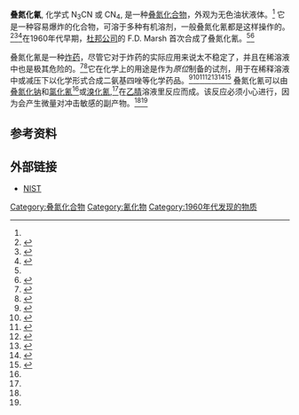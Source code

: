 {{Chembox
<!-- Images -->
| ImageFile = cyanogen azide structure.svg
| ImageSize = 200px
| ImageAlt =
<!-- Names -->
| IUPACName = Carbononitridic azide
| OtherNames = 氰化叠氮
<!-- Sections -->
| Section1 = {{Chembox Identifiers
| CASNo = 764-05-6;
| PubChem = 136583
| SMILES = C(#N)N=[N+]=[N-]
| InChI=1S/CN4/c2-1-4-5-3
| InChIKey=KWEDUNSJJZVRKR-UHFFFAOYSA-N
  }}
| Section2 = {{Chembox Properties
| C=1|N=4
| Appearance = 无色油状液体
| Density = 
| MeltingPt = 
| BoilingPt = 
| Solubility = 
  }}
| Section3 = {{Chembox Hazards
| MainHazards =
| FlashPt =
| AutoignitionPt =
  }}
}}

'''叠氮化氰''', 化学式 N<sub>3</sub>CN 或 CN<sub>4</sub>, 是一种[[叠氮化合物|叠氮化合物]]，外观为无色油状液体。<ref name="Marsh 1964" /> 它是一种容易爆炸的化合物，可溶于多种有机溶剂，一般叠氮化氰都是这样操作的。<ref name="Marsh 1964">{{cite journal|last1=Marsh|first1=F. D.|last2=Hermes|first2=M. E.|title=Cyanogen Azide|journal=Journal of the American Chemical Society|date=October 1964|volume=86|issue=20|pages=4506–4507|doi=10.1021/ja01074a071}}</ref><ref name="Goldsmith">{{cite book|last1=Goldsmith|first1=Derek|title=Cyanogen azide|journal=E-EROS Encyclopedia of Reagents for Organic Synthesis|date=2001|doi=10.1002/047084289X.rc268|isbn=978-0471936237}}</ref><ref>{{cite book|title=Houben-Weyl Methods of Organic Chemistry Vol. E 21e, 4th Edition Supplement: Stereoselective Synthesis: Bond Formation, C-N, C-O, C-P, C-S, C-Se, C-Si, C-Sn, C-Te|url=https://books.google.com/books?id=iFeGAwAAQBAJ&pg=PA5414|date=14 May 2014|publisher=Thieme|isbn=978-3-13-182284-0|page=5414|access-date=2020-07-01|archive-date=2020-09-22|archive-url=https://web.archive.org/web/20200922205726/https://books.google.com/books?id=iFeGAwAAQBAJ&pg=PA5414|dead-url=no}}</ref>在1960年代早期，[[杜邦公司|杜邦公司]]的 F.D. Marsh 首次合成了叠氮化氰。<ref name="Marsh 1964" /><ref name="1972 Marsh">{{cite journal|last1=Marsh|first1=F. D.|title=Cyanogen azide|journal=The Journal of Organic Chemistry|date=September 1972|volume=37|issue=19|pages=2966–2969|doi=10.1021/jo00984a012}}</ref> 

叠氮化氰是一种[[炸药|炸药]]，尽管它对于炸药的实际应用来说太不稳定了，并且在稀溶液中也是极其危险的。<ref name="MatyášPachman2013">{{cite book|author1=Robert Matyáš|author2=Jiří Pachman|title=Primary Explosives|url=https://books.google.com/books?id=wfJHAAAAQBAJ&pg=PA111|date=12 March 2013|publisher=Springer Science & Business Media|isbn=978-3-642-28436-6|page=111|access-date=2020-07-01|archive-date=2022-04-08|archive-url=https://web.archive.org/web/20220408125802/https://books.google.com/books?id=wfJHAAAAQBAJ&pg=PA111}}</ref><ref name="Madigan2017">{{cite book|author=Michael L. Madigan|title=First Responders Handbook: An Introduction, Second Edition|url=https://books.google.com/books?id=lGE1DwAAQBAJ&pg=PT170|date=13 September 2017|publisher=CRC Press|isbn=978-1-351-61207-4|page=170|access-date=2020-07-01|archive-date=2020-09-22|archive-url=https://web.archive.org/web/20200922201355/https://books.google.com/books?id=lGE1DwAAQBAJ&pg=PT170|dead-url=no}}</ref>它在化学上的用途是作为''原位''制备的试剂，用于在稀释溶液中或减压下以化学形式合成二氨基四唑等化学药品。<ref name="GribbleJoule2009">{{cite book|author1=Gordon W. Gribble|author2=J. Joule|title=Progress in Heterocyclic Chemistry|url=https://books.google.com/books?id=pakD9mxF-NMC&pg=PA250|date=3 September 2009|publisher=Elsevier|isbn=978-0-08-096516-1|pages=250–1}}</ref><ref>{{cite book|title=Science of Synthesis: Houben-Weyl Methods of Molecular Transformations Vol. 17: Six-Membered Hetarenes with Two Unlike or More than Two Heteroatoms and Fully Unsaturated Larger-Ring Heterocycles|url=https://books.google.com/books?id=jOaIAwAAQBAJ&pg=PA2082-IA60|date=14 May 2014|publisher=Thieme|isbn=978-3-13-178081-2|page=2082}}</ref><ref name="Trost1991">{{cite book|author=Barry M. Trost|title=Oxidation|url=https://books.google.com/books?id=s76Dd3brvLMC&pg=PA479|year=1991|publisher=Elsevier|isbn=978-0-08-040598-8|page=479|access-date=2020-07-01|archive-date=2020-09-22|archive-url=https://web.archive.org/web/20200922205728/https://books.google.com/books?id=s76Dd3brvLMC&pg=PA479|dead-url=no}}</ref><ref name="Things I Won’t Work With: Cyanogen Azide">{{cite web|last1=Lowe|first1=Derek|title=Things I Won't Work With: Cyanogen Azide|url=http://blogs.sciencemag.org/pipeline/archives/2008/07/14/things_i_wont_work_with_cyanogen_azide|website=[[Science_Translational_Medicine|Science Translational Medicine]]|publisher=[[American_Association_for_the_Advancement_of_Science|American Association for the Advancement of Science]]|accessdate=27 April 2017|archive-date=2020-07-02|archive-url=https://web.archive.org/web/20200702154702/https://blogs.sciencemag.org/pipeline/archives/2008/07/14/things_i_wont_work_with_cyanogen_azide|dead-url=no}}</ref><ref name="Energetic Nitrogen-Rich Derivatives of 1,5-Diaminotetrazole">{{cite journal|last1=Joo|first1=Young-Hyuk|last2=Twamley|first2=Brendan|last3=Garg|first3=Sonali|last4=Shreeve|first4=Jean'ne M.|title=Energetic Nitrogen-Rich Derivatives of 1,5-Diaminotetrazole|journal=Angewandte Chemie International Edition|date=4 August 2008|volume=47|issue=33|pages=6236–6239|doi=10.1002/anie.200801886|pmid=18615414}}</ref><ref name="Cycloaddition of sulfonyl azides and cyanogen azide to enamines. Quantum-chemical calculations concerning the spontaneous rearrangement of the adduct into ring-contracted amidines">{{cite journal|last1=Audran|first1=Gérard|last2=Adiche|first2=Chiaa|last3=Brémond|first3=Paul|last4=El Abed|first4=Douniazad|last5=Hamadouche|first5=Mohammed|last6=Siri|first6=Didier|last7=Santelli|first7=Maurice|title=Cycloaddition of sulfonyl azides and cyanogen azide to enamines. Quantum-chemical calculations concerning the spontaneous rearrangement of the adduct into ring-contracted amidines|journal=Tetrahedron Letters|date=March 2017|volume=58|issue=10|pages=945–948|doi=10.1016/j.tetlet.2017.01.081}}</ref><ref name="Energetic Materials, Volume 1">{{cite book |title=Energetic Materials, Volume 1 |publisher=Plenum Press |isbn=9780306370762 |pages=68-9}}</ref> 叠氮化氰可以由[[叠氮化钠|叠氮化钠]]和[[氯化氰|氯化氰]]<ref name="Marsh 1964" />或[[溴化氰|溴化氰]],<ref name="1972 Marsh" />在[[乙腈|乙腈]]溶液里反应而成。该反应必须小心进行，因为会产生微量对冲击敏感的副产物。<ref name="1972 Marsh" /><ref name="Energetic Nitrogen-Rich Derivatives of 1,5-Diaminotetrazole" />

==参考资料==
{{reflist|30em}}

==外部链接==
* [http://webbook.nist.gov/cgi/inchi?ID=C764056&Mask=8 NIST]{{Wayback|url=http://webbook.nist.gov/cgi/inchi?ID=C764056&Mask=8 |date=20200703193812 }}

{{叠氮化合物}}
{{氰化物}}
{{非金属氰化合物}}
[[Category:叠氮化合物|Category:叠氮化合物]]
[[Category:氰化物|Category:氰化物]]
[[Category:1960年代发现的物质|Category:1960年代发现的物质]]